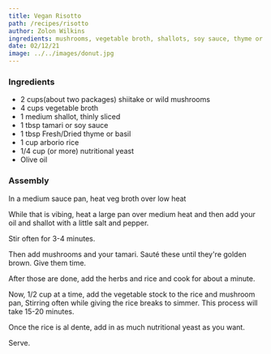 ```yaml
---
title: Vegan Risotto
path: /recipes/risotto
author: Zolon Wilkins
ingredients: mushrooms, vegetable broth, shallots, soy sauce, thyme or basil, arborio rice, nutritional yeast, olive oil
date: 02/12/21
image: ../../images/donut.jpg
---
```


### Ingredients

- 2 cups(about two packages) shiitake or wild mushrooms
- 4 cups vegetable broth
- 1 medium shallot, thinly sliced
- 1 tbsp tamari or soy sauce
- 1 tbsp Fresh/Dried thyme or basil
- 1 cup arborio rice
- 1/4 cup (or more) nutritional yeast
- Olive oil

### Assembly

In a medium sauce pan, heat veg broth over low heat

While that is vibing, heat a large pan over medium heat and then add your oil and shallot with a little salt and pepper.

Stir often for 3-4 minutes.

Then add mushrooms and your tamari. Sauté these until they're golden brown. Give them time.

After those are done, add the herbs and rice and cook for about a minute.

Now, 1/2 cup at a time, add the vegetable stock to the rice and mushroom pan, Stirring often while giving the rice breaks to simmer. This process will take 15-20 minutes.

Once the rice is al dente, add in as much nutritional yeast as you want.

Serve.
